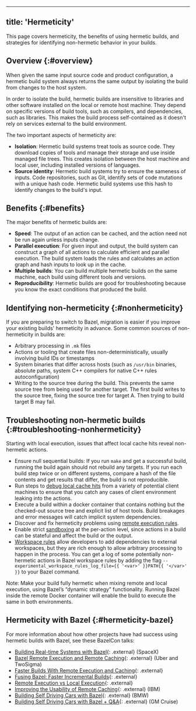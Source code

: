 
---
title: 'Hermeticity'
---



This page covers hermeticity, the benefits of using hermetic builds, and
strategies for identifying non-hermetic behavior in your builds.

## Overview {:#overview}

When given the same input source code and product configuration, a hermetic
build system always returns the same output by isolating the build from changes
to the host system.

In order to isolate the build, hermetic builds are insensitive to libraries and
other software installed on the local or remote host machine. They depend on
specific versions of build tools, such as compilers, and dependencies, such as
libraries. This makes the build process self-contained as it doesn't rely on
services external to the build environment.

The two important aspects of hermeticity are:

* **Isolation**: Hermetic build systems treat tools as source code. They
  download copies of tools and manage their storage and use inside managed file
  trees. This creates isolation between the host machine and local user,
  including installed versions of languages.
* **Source identity**: Hermetic build systems try to ensure the sameness of
  inputs. Code repositories, such as Git, identify sets of code mutations with a
  unique hash code. Hermetic build systems use this hash to identify changes to
  the build's input.

## Benefits {:#benefits}

The major benefits of hermetic builds are:

* **Speed**: The output of an action can be cached, and the action need not be
  run again unless inputs change.
* **Parallel execution**: For given input and output, the build system can
  construct a graph of all actions to calculate efficient and parallel
  execution. The build system loads the rules and calculates an action graph
  and hash inputs to look up in the cache.
* **Multiple builds**: You can build multiple hermetic builds on the same
  machine, each build using different tools and versions.
* **Reproducibility**: Hermetic builds are good for troubleshooting because you
  know the exact conditions that produced the build.

## Identifying non-hermeticity {:#nonhermeticity}

If you are preparing to switch to Bazel, migration is easier if you improve
your existing builds' hermeticity in advance. Some common sources of
non-hermeticity in builds are:

* Arbitrary processing in `.mk` files
* Actions or tooling that create files non-deterministically, usually involving
  build IDs or timestamps
* System binaries that differ across hosts (such as `/usr/bin` binaries, absolute
  paths, system C++ compilers for native C++ rules autoconfiguration)
* Writing to the source tree during the build. This prevents the same source
  tree from being used for another target. The first build writes to the source
  tree, fixing the source tree for target A. Then trying to build target B may
  fail.

## Troubleshooting non-hermetic builds {:#troubleshooting-nonhermeticity}

Starting with local execution, issues that affect local cache hits reveal
non-hermetic actions.

* Ensure null sequential builds: If you run `make` and get a successful build,
  running the build again should not rebuild any targets. If you run each build
  step twice or on different systems, compare a hash of the file contents and
  get results that differ, the build is not reproducible.
* Run steps to
  [debug local cache hits](/remote/cache-remote#troubleshooting-cache-hits)
  from a variety of potential client machines to ensure that you catch any
  cases of client environment leaking into the actions.
* Execute a build within a docker container that contains nothing but the
  checked-out source tree and explicit list of host tools. Build breakages and
  error messages will catch implicit system dependencies.
* Discover and fix hermeticity problems using
  [remote execution rules](/remote/rules#overview).
* Enable strict [sandboxing](/docs/sandboxing)
  at the per-action level, since actions in a build can be stateful and affect
  the build or the output.
* [Workspace rules](/remote/workspace)
  allow developers to add dependencies to external workspaces, but they are
  rich enough to allow arbitrary processing to happen in the process. You can
  get a log of some potentially non-hermetic actions in Bazel workspace rules by
  adding the flag
  `--experimental_workspace_rules_log_file={{ '<var>' }}PATH{{ '</var>' }}` to
  your Bazel command.

Note: Make your build fully hermetic when mixing remote and local execution,
using Bazel’s “dynamic strategy” functionality. Running Bazel inside the remote
Docker container will enable the build to execute the same in both environments.

## Hermeticity with Bazel {:#hermeticity-bazel}

For more information about how other projects have had success using hermetic
builds with Bazel, see these  BazelCon talks:

*   [Building Real-time Systems with Bazel](https://www.youtube.com/watch?v=t_3bckhV_YI){: .external} (SpaceX)
*   [Bazel Remote Execution and Remote Caching](https://www.youtube.com/watch?v=_bPyEbAyC0s){: .external} (Uber and TwoSigma)
*   [Faster Builds With Remote Execution and Caching](https://www.youtube.com/watch?v=MyuJRUwT5LI){: .external}
*   [Fusing Bazel: Faster Incremental Builds](https://www.youtube.com/watch?v=rQd9Zd1ONOw){: .external}
*   [Remote Execution vs Local Execution](https://www.youtube.com/watch?v=C8wHmIln--g){: .external}
*   [Improving the Usability of Remote Caching](https://www.youtube.com/watch?v=u5m7V3ZRHLA){: .external} (IBM)
*   [Building Self Driving Cars with Bazel](https://www.youtube.com/watch?v=Gh4SJuYUoQI&list=PLxNYxgaZ8Rsf-7g43Z8LyXct9ax6egdSj&index=4&t=0s){: .external} (BMW)
*   [Building Self Driving Cars with Bazel + Q&A](https://www.youtube.com/watch?v=fjfFe98LTm8&list=PLxNYxgaZ8Rsf-7g43Z8LyXct9ax6egdSj&index=29){: .external} (GM Cruise)
